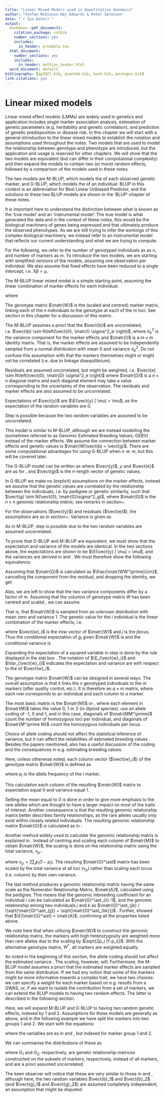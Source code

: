 ```yaml
---
title: "Linear Mixed Models used in Quantitative Genomics"
author: "Stefan McKinnon Høj-Edwards & Peter Sørensen"
date: "`r Sys.Date()`"
output:
  bookdown::pdf_document2:
    citation_package: natbib
    number_sections: yes
    includes:
      in_header: preamble.tex
  html_document:
    number_sections: yes
    includes:
      in_header: mathjax_header.html
  word_document: default
bibliography: [qg2021.bib, quantmd.bib, book.bib, packages.bib]
link-citations: yes
---
```


# Linear mixed models

Linear mixed effect models (LMMs) are widely used in genetics and application includes single marker association analysis, estimation of genetic parameters (e.g. heritability and genetic correlation), and prediction of genetic predisposition or disease risk. In this chapter we will start with a general introduction to the linear mixed models to establish the notation and assumptions used throughout the notes. Two models that are used to model the relationship between genotype and phenotype are introduced, but the application and usage is reserved for other chapters. We will show that the two models are equivalent (but can differ in their computaional complexity) and then expand the models to contain two (or more) random effects, followed by a comparison of the models used in these notes.

The two models are M-BLUP, which models the \emph{marker effects} of each observed genetic marker, and G-BLUP, which models the \emph{genetic values} of an individual. BLUP in this context is an abbreviation for Best Linear Unbiased Predictor, and the solutions to these two BLUP models are shown in the 'BLUP' chapter of these notes.

It is important here to understand the distinction between what is known as the 'true model' and an 'instrumental model'. The true model is what generated the data and in the context of these notes, this would be the biological machinery of genes being expressed and that ultimately produce the observed phenotypes. As we are still trying to infer the workings of this complex biological machinery, we instead refer to an instrumental model that reflects our current understanding and what we are trying to compute.

For the following, we refer to the number of genotyped individuals as as $n$, and number of markers as $m$. To introduce the two models, we are starting with simplified versions of the models, assuming one observation per individual. We also assume that fixed effects have been reduced to a single intercept, i.e.\ $X\beta = \mu$.

\section{Linear mixed model for marker effects (M-BLUP)}
\label{sec:mblup}
\index{M-BLUP|textbf}

The M-BLUP linear mixed model is a simple starting point, assuming the linear combination of marker effects for each individual.

\begin{equation}
  \vect{y} = \mu + \matr{W}\vect{b} + \vect{e}
  \label{eq:mblup}
\end{equation}

where 

\begin{compactdesc}
  \item[$\vect{y}$] is the $n$-length vector of observations and is the \emph{linear combination} of the \emph{random variables} $\vect{b}$ and $\vect{e}$ plus 
	\item[$\mu$] the intercept.
	\item[$\matr{W}$] is the $n \times m$ genotype matrix,
	\item[$\vect{b}$] is the $m$-length vector of marker effects, and
	\item[$\vect{e}$] is the $n$-length residual vector.
\end{compactdesc}

The genotype matrix $\matr{W}$ is the (scaled and centred) marker matrix, linking each of the $n$ individuals to the genotype at each of the $m$ loci.
See section \ref{sec:genotype.matrix} in this chapter for a discussion of this matrix.


\subsection{Assumptions}
\label{sec:mblup.assumptions}
\index{M-BLUP!Assumptions}

The M-BLUP assumes a priori that the \emph{marker effects} $\vect{b}$ are uncorrelated, 
i.e.\ $\vect{b} \sim N\left(\vect{0}, \matr{I} \sigma^2_b \right)$, where $\sigma^2_b$ is the variance component for the marker effects and $\matr{I}$ is a $m \times m$ identity matrix. That is, the marker effects are assumed to be independently sampled from a normal distribution with mean $0$ and variance $\sigma^2_b$. Do not confuse this assumption with that the markers themselves might or might not be correlated (i.e. due to linkage disequilibrium).

Residuals are assumed uncorrelated, but might be weighted, i.e.\ $\vect{e} \sim N\left(\vect{0}, \matr{D} \sigma^2_e \right)$ where $\matr{D}$ is a $n \times n$ diagonal matrix and each diagonal element may take a value corresponding to the uncertainty of the observation. The residuals and marker effects are also assumed to be uncorrelated.

Expectations of $\vect{y}$ are $\E(\vect{y} | \mu) = \mu$, as the expectation of the random variables are $0$. 

\begin{subequations}
Variance of $y$ is given as
\begin{align}
  \Var(\vect{y} | \mu) &= \Var(\matr{W}\vect{b} + {e} | \mu) \label{eq:mblup.var.1} \\
  &= \Var(\matr{W}\vect{b}) + \Var(\vect{e}) + \Cov(\matr{W}\vect{b},\vect{e}) + \Cov(\vect{e},\matr{W}\vect{b})  \label{eq:mblup.var.2} \\
  &= \matr{WW^\prime} \Var(\vect{b})  + \Var(\vect{e}) + 0 + 0\label{eq:mblup.var.3}  \\
  &= \matr{WW^\prime} \matr{I} \sigma^2_b + \matr{D} \sigma^2_e \label{eq:mblup.var.4} 
\end{align}
\end{subequations}

Step \ref{eq:mblup.var.3} is possible because the two random variables are assumed to be uncorrelated.

\subsection{Covariances}
\index{M-BLUP!Covariances}

\begin{subequations}
\label{eq:mblup.cov}
Covariances between the random variables in the M-BLUP model can be expressed as
\begin{align}
  \Cov(\vect{y}, \vect{b}) &= \matr{W} \sigma^2_b \\
  \Cov(\vect{y}, \vect{e}) &= \matr{D} \sigma^2_e
\end{align}
which can be summarised as
\begin{equation}
  \Var\begin{pmatrix} \vect{b} \\ \vect{e} \\ \vect{y} \end{pmatrix}
  =
  \begin{pmatrix}
    \matr{I} \sigma^2_b & \matr{0} & \matr{W}' \sigma^2_b \\
    \matr{0} & \matr{D} \sigma^2_e &  \matr{D} \sigma^2_e \\
    \matr{W} \sigma^2_b & \matr{D} \sigma^2_e & \matr{WW^\prime} \matr{I} \sigma^2_b + \matr{D} \sigma^2_e
  \end{pmatrix}
  \label{eq:mblup.cov.3}
  .
\end{equation}
\end{subequations}

\section{Linear mixed model for individual effects (G-BLUP)}
\label{sec:gblup}
\index{G-BLUP|textbf}

This model is similar to M-BLUP, although we are instead modelling the \emph{genetic values} (sometimes referred to as Genomic Estimated Breeding Values; GEBV\index{GEBV}) instead of the marker effects. We assume the connection between marker effects and genetic values is $\matr{W}\vect{b} = \vect{g}$. There are some computational advantages for using G-BLUP when $n \ll m$, but this will be covered later.

The G-BLUP model can be written as
\begin{equation}
  \vect{y} = \mu + \vect{g} + \vect{e}
  \label{eq:gblup}
\end{equation}
where 
$\vect{y}$, $\mu$ and $\vect{e}$ are as for \eqref{eq:mblup}, and $\vect{g}$ is the $n$-length vector of genetic values.

\subsection{Assumptions}
\label{sec:gblup.assumptions}
\index{G-BLUP!Assumptions}

In G-BLUP we make no (explicit) assumptions on the marker effects, instead we assume that the genetic values are correlated by the relationship between the individuals, i.e.\ by pedigree or genetic similarity, such that $\vect{g} \sim N(\vect{0}, \matr{G}\sigma^2_g)$, where $\matr{G}$ is the $n \times n$ genomic relationship matrix; see remarks in section~\ref{sec:genotype.matrix}.

For the observations ($\vect{y}$) and residuals ($\vect{e}$), the assumptions are as in section~\ref{sec:mblup.assumptions}.
Variance is given as

\begin{subequations}
\begin{align}
  \Var(\vect{y}|\mu) &= \Var(\vect{g} + {e} | \mu) \label{eq:gblup.var.1} \\
    &= \Var(\vect{g}) + \Var(\vect{e}) + \Cov(\vect{g},\vect{e}) + \Cov(\vect{e},\vect{g}) \label{eq:gblup.var.2} \\
    &= \matr{G}\sigma^2_g + \matr{D} \sigma^2_e \label{eq:gblup.var.3}
    .
\end{align}
\end{subequations}

As in M-BLUP, step \ref{eq:gblup.var.3} is possible due to the two random variables are assumed uncorrelated.

\subsection{Covariances}
\index{G-BLUP!Covariances}

\begin{subequations}
\label{eq:gblup.cov}
Covariances between the random variables in the G-BLUP model can be expressed as
\begin{align}
  \Cov(\vect{y}, \vect{g}) &= \matr{G} \sigma^2_g \\
  \Cov(\vect{y}, \vect{e}) &= \matr{D} \sigma^2_e
\end{align}
and the entire model can be summarised as
\begin{equation}
  \Var \begin{pmatrix} \vect{g} \\ \vect{e} \\ \vect{y} \end{pmatrix}
  =
  \begin{pmatrix}
    \matr{G} \sigma^2_g & \matr{0} & \matr{G}' \sigma^2_g \\
    \matr{0} & \matr{D} \sigma^2_e &  \matr{D} \sigma^2_e \\
    \matr{G} \sigma^2_g & \matr{D} \sigma^2_e & \matr{G}\sigma^2_g + \matr{D} \sigma^2_e
  \end{pmatrix}
  \label{eq:gblup.cov.4}
  .
\end{equation}
\end{subequations}    


\section{Proof of equivalence of M-BLUP and G-BLUP}
\label{sec:SNP-G-BLUP}

To prove that G-BLUP and M-BLUP are equivalent, we must show that the expectation and variance of the models are identical. In the two sections above, the expectations are shown to be $\E(\vect{y} | \mu) = \mu$, and the variances are derived in \eqref{eq:mblup.var.4} and \eqref{eq:gblup.var.3}. We must therefore show the following equivalence:

\begin{align*}
  \Var\left(\mu + \matr{W}\vect{b} +\vect{e}\right)
  &=
  \Var(\mu + \vect{g} + \vect{e})
  \\
  \matr{WW^\prime I} \sigma^2_b + \matr{D} \sigma^2_e
  &=
  \matr{G} \sigma^2_g + \matr{D} \sigma^2_e
\end{align*}

Assuming that $\matr{G}$ is 
calculated\footnote{The assumptions and implications of this are too cumbersome to discuss here, so the reader is directed to section \ref{sec:genotype.matrix} for a discussion on the calculation of $\matr{W}$ and $\matr{G}$.} as $\frac{\matr{WW^\prime}}{m}$, cancelling the component from the residual, and dropping the identity, we get

\begin{equation}
  m \cdot \sigma^2_b = \sigma^2_g
\end{equation}
  
Alas, we are left to show that the two variance components differ by a factor of $m$. Assuming that the columns of genotype matrix ${W}$ has been centred and scaled \citep{VanRaden2008}, 
we can assume

\begin{equation*}
   \matr{W} \sim (0, 1)
\end{equation*}

That is, that $\matr{W}$ is sampled from an unknown distribution with mean zero and variance 1.
The genetic value for the i\textsuperscript{th} individual is the linear combination of the marker effects, i.e.\

\begin{equation}
  g_i = \vect{w}_i \vect{b} = \sum_j^m w_{ij} b_j
\end{equation}
where $\vect{w}_i$ is the i\th row vector of $\matr{W}$ and $j$ is the j\th locus.
Thus the conditional expectation of $g_i$ given $\matr{W}$ is
\begin{equation}
  \E(g_i | \vect{w}_i) = \vect{w}_{i} \E(\vect{b}) = \vect{w}_{i} \cdot 0 = 0
\end{equation}
and the conditional variance is
\begin{align*}
  \Var(g_i|\vect{w}_i) &= \vect{w}_i \Var(\vect{b}) \vect{w}_i^\prime \\
    &= \vect{w}_i \vect{w}_i^\prime \sigma^2_b \\
    &= \left[ \sum_j^m w_{ij} \right] \sigma^2_b
\end{align*}

\begin{subequations}
Hence, the marginal variance of $g_i$ is:
\begin{align}
	\Var(g_i) &= \Var_{\vect{w}_i}[\E(g_i|\vect{w}_i)] + \E_{\vect{w}_i}[\Var(g_i|\vect{w}_i)] \\
	 &= 0 + \E_{\vect{w}_i}[\Var(g_i|\vect{w}_i)] \\
   &= \E_{\matr{w}_i}\left[\sigma^2_b \sum_j^m w_{ij}^2\right] \\
	 &= \sigma^2_b \sum_j^m \E(w_{ij}^2) \label{eq:marginal.gi.4} \\
	 &= \sigma^2_b \sum_j^m \left[ \Var(w_{ij}) + [\E(w_{ij})]^2 \right] \\
	 &= \sigma^2_b \sum_j^m \left[ 1 + 0 \right] \\
	\sigma^2_g &= \sigma^2_b m 
\end{align}
\end{subequations}

Expanding the expectation of a squared variable in step \eqref{eq:marginal.gi.4} is done by the rule displayed in the stat box \ref{stat:1}. The notation of $\E_{\vect{w}_i}$ and $\Var_{\vect{w}_i}$ indicates the expectation and variance are with respect to the
\emph{distribution} of $\vect{w}_i$.



\section{Some notes on calculation of \texorpdfstring{$\matr{W}$}{W}}
\label{sec:genotype.matrix}

The genotype matrix $\matr{W}$ can be designed in several ways. The overall assumption is that it links the $n$ genotyped individuals to the $m$ markers (after quality control, etc.). It is therefore an $q \times m$ matrix, where each row corresponds to an individual and each column to a marker.

The most basic matrix is the \indx{marker count matrix} $\matr{M}$ or \indx{minimal allele count matrix}, where each element in $\matr{M}$ takes the value 0, 1 or 2 (in diploid species).
\citet{LegarraMisztal2008} use an allele coding of -1, 0 and 1, and in this case, diagonals of $\matr{MM^\prime}$ count the number of homozygous loci per individual, and diagonals of $\matr{M^\prime M}$ count the homozygous individuals per locus \citep{VanRaden2008}.

Choice of allele coding should not affect the statistical inference of variance, but it can affect the reliabilities of estimated breeding values \citep{StrandenChristensen2011}. Besides the papers mentioned, \citet{StrandenChristensen2011} also has a useful discussion of the coding and the consequences in e.g.\ estimating breeding values.

\bigskip
\noindent
Here, unless otherwise noted, each column vector ($\vect{w}_i$) of the genotype matrix $\matr{W}$ is defined as
\begin{subequations}
\label{eq:W.matrix}
\begin{equation}
  \vect{w}_i = \frac{\vect{m}_i - \mathrm{Mean}(\vect{m}_i)}{\sqrt{\Var(\vect{m}_i)}}
\end{equation}
or equivalently
\begin{equation}
  \vect{w}_i = \frac{\vect{m}_i - 2p_i}{\sqrt{2p_i(1-p_i)}}
\end{equation}
\end{subequations}

where $p_i$ is the allele frequency of the i\textsuperscript{th} marker\footnote{The allele frequency is preferable from an unselected base population \citep{VanRaden2008}.}.

This calculation \emph{scales and centres} each column of the resulting $\matr{W}$ matrix to expectation equal 0 and variance equal 1. 

Setting the mean equal to 0 is done in order to give more emphasis to the rare alleles which are thought to have a larger impact on most of the traits of interest. Another consequence is that the resulting genomic relationship matrix better describes family relationships, as the rare alleles usually only exist within closely related individuals. The resulting genomic relationship matrix $\matr{G}$ is calculated as in \citet{VanRaden2008}:

\begin{equation}
\label{eq:G.matrix}
  \matr{G} = \frac{\matr{WW^\prime}}{m}
\end{equation}

Another method widely used to calculate the genomic relationship matrix is explained in \citet{VanRaden2008}. Instead of centring and scaling each column of  $\matr{M}$ to obtain $\matr{W}$, the scaling is done on the relationship matrix using the total variance, $\nu_p$.:

\begin{align}
\label{eq:W*.matrix}
	\vect{w}^\ast_i &= \vect{m}_i - 2p_i \\
	\matr{G}^\ast   &= \frac{\matr{W^\ast W^{\ast\prime}}}{\nu_p}
\end{align}

where $\nu_p = 2 \sum_{i} p_i(1-p_i)$.
The resulting $\matr{G}^\ast$ matrix has been scaled by the total variance at all loci ($\nu_p$) rather than scaling each locus (i.e.\ column) by their own variance.

 
The last method produces a genomic relationship matrix having the same scale as the Numerator Relationship Matrix, $\matr{A}$, calculated using the pedigree. This means that the genomic inbreeding coefficient for an individual $i$ can be calculated as $\matr{G}^\ast_{ii}-1$, 
and the genomic relationship among two individuals $j$ and $k$ as $\matr{G}^\ast_{jk} / (\sqrt{\matr{G}^\ast_{jj}} + \sqrt{\matr{G}^\ast_{kk}})$ \citep{VanRaden2008}.
Further, \citet{Ober2012} showed that $\E(\matr{G}^\ast) = \matr{A}$, confirming all the properties listed above.  


\begin{table}[!ht]%
	\centering
	\begin{threeparttable}
		\caption{Two forms of genotype matrix $\matr{W}$.
		}
		\label{tab:w.matrices}
		
		\begin{tabular}{llll}
		 \toprule 
		   Variant & Calculation & Relationship & Properties \\
		 \midrule
		   $\matr{W}$ & $\vect{w}_i = \frac{\vect{m}_i - 2p_i}{\sqrt{2p_i(1-p_i)}}$ & $\matr{G} = \frac{\matr{WW^\prime}}{m}$ & $\matr{W} \sim (0, 1)$ \\
		   $\matr{W}^\ast$ & $\vect{w}^\ast_i = \vect{m}_i - 2p_i$ & $\matr{G}^\ast = \frac{\matr{W^\ast W^{\ast\prime}}}{\nu_p}$ & $\matr{W} \sim (0, ?)$  \\ % \textsuperscript{\dag \ddag} 
		 \bottomrule
		\end{tabular}
		
		\begin{tablenotes}[flushleft,para]
		  \small
			%\item[] 
			$\nu_p = 2 \sum_{i} p_i(1-p_i)$
			%\item[\dag] \citet{LegarraMisztal2008}
			%\item[\ddag] \citet{VanRaden2008}; in \citet{VanRaden2008}, the ${Z}$ corresponds to the ${W}^\ast$ in this table.
		\end{tablenotes}
	\end{threeparttable}
\end{table}


We note here that when utilising $\matr{W}$ to construct the genomic relationship matrix, the markers with high heterozygosity are weighted more than rare alleles due to the scaling by $\sqrt{2p_i (1-p_i)}$. With the alternative genotype matrix, $W^\ast$, all markers are weighted equally.

As noted in the beginning of this section, the allele coding should not affect the estimated variance  \citep{StrandenChristensen2011}. The scaling, however, will. Furthermore, the M-BLUP model assumes a priori that the estimated marker effects are sampled from the same distribution.
If we had any notion that some of the markers might be more informative towards a complex trait,
we have two choices: we can specify a weight for each marker based on e.g.\ results from a GWAS,
or, if we want to isolate the contribution from a set of markers, we can extend the BLUP models to having two random effects. The latter is described in the following section.

\section{Expansion of G-BLUP and M-BLUP to handle multiple marker sets}
\label{sec:model.expansion}

Here, we will expand M-BLUP and G-BLUP to having two random genetic effects, indexed by $1$ and $2$. Assumptions for these models are generally as above, and in the following example we have split the markers into two groups $1$ and $2$. We start with the equations:

\begin{subequations}
\begin{align}
  \vect{y} &= \mu + \matr{W}_1 \vect{b}_1 + \matr{W}_2 \vect{b}_2 + \vect{e} \\
  \vect{y} &= \mu + \vect{g}_1 +  \vect{g}_2 + \vect{e} 
\end{align}
\end{subequations}

where the variables are as in \eqref{eq:mblup} and \eqref{eq:gblup}, but indexed for marker group 1 and 2.

We can summarise the distributions of these as
\begin{subequations}
\begin{equation}
  \begin{pmatrix} \vect{b}_1 \\ \vect{b}_2 \\ \vect{e} \end{pmatrix}
  \sim
  N\left[
    \begin{pmatrix} \matr{0} \\ \matr{0} \\ \matr{0} \end{pmatrix}
    ,
    \begin{pmatrix}
      \matr{I}_{m_1} \sigma^2_{b_1} & \matr{0} & \matr{0} \\
      \matr{0} & \matr{I}_{m_2} \sigma^2_{b_2}  & \matr{0} \\
      \matr{0} & \matr{0} & \matr{D}_n \sigma^2_e
    \end{pmatrix}
  \right]
\end{equation}
for M-BLUP and for G-BLUP as
\begin{equation}
  \begin{pmatrix} \vect{g}_1 \\ \vect{g}_2 \\ \vect{e} \end{pmatrix}
  \sim
  N\left[
    \begin{pmatrix} \matr{0} \\ \matr{0} \\ \matr{0} \end{pmatrix}
    ,
    \begin{pmatrix}
      \matr{G}_1 \sigma^2_{g_1} & \matr{0} & \matr{0} \\
      \matr{0} & \matr{G}_2 \sigma^2_{g_2}  & \matr{0} \\
      \matr{0} & \matr{0} & \matr{D}_n \sigma^2_e
    \end{pmatrix}
  \right]
\end{equation}
\end{subequations}

where $G_1$ and $G_2$, respectively, are genetic relationship matrices constructed on the subsets of markers, respectively, instead of all markers, and are a priori assumed uncorrelated.

The keen observer will notice that these are very similar to those in \eqref{eq:mblup.cov.3} and \eqref{eq:gblup.cov.4}, although here, the two random variables $\vect{b}_1$ and $\vect{b}_2$ (and $\vect{g}_1$ and $\vect{g}_2$) are assumed completely independent, an assumption that might be disputed.

\begin{statbox}[label={stat:1}]{Marginalising conditional expectations}
  \label{stat:1}
  \begin{align*}
    E(X) &= E_Y \left[ E(X | Y) \right] \\
    Var(X) &= E(X^2) - \left[E(X)\right]^2 \\
    &\Rightarrow E(X^2) = Var(X) + \left(E(X)\right)^2
  \end{align*}
\end{statbox}  
